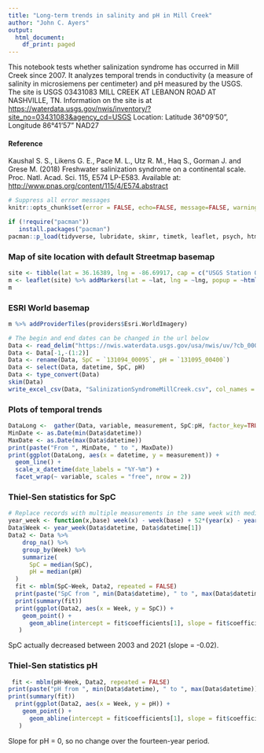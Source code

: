 ```yaml
---
title: "Long-term trends in salinity and pH in Mill Creek"
author: "John C. Ayers"
output:
  html_document:
    df_print: paged
---
```


This notebook tests whether salinization syndrome has occurred in Mill Creek since 2007. It analyzes temporal trends in conductivity (a measure of salinity in microsiemens per centimeter) and pH measured by the USGS. The site is USGS 03431083 MILL CREEK AT LEBANON ROAD AT NASHVILLE, TN. Information on the site is at <https://waterdata.usgs.gov/nwis/inventory/?site_no=03431083&agency_cd=USGS> Location: Latitude 36°09'50", Longitude 86°41'57" NAD27

#### Reference

Kaushal S. S., Likens G. E., Pace M. L., Utz R. M., Haq S., Gorman J. and Grese M. (2018) Freshwater salinization syndrome on a continental scale. Proc. Natl. Acad. Sci. 115, E574 LP-E583. Available at: <http://www.pnas.org/content/115/4/E574.abstract>

```r
# Suppress all error messages
knitr::opts_chunk$set(error = FALSE, echo=FALSE, message=FALSE, warning=FALSE)
```

```r
if (!require("pacman"))
   install.packages("pacman")
pacman::p_load(tidyverse, lubridate, skimr, timetk, leaflet, psych, htmltools, mblm)
```

### Map of site location with default Streetmap basemap

```r
site <- tibble(lat = 36.16389, lng = -86.69917, cap = c("USGS Station 03431083 Mill Creek at Lebanon Road, https://waterdata.usgs.gov/nwis/inventory/?site_no=03431083&agency_cd=USGS"))
m <- leaflet(site) %>% addMarkers(lat = ~lat, lng = ~lng, popup = ~htmlEscape(cap)) %>% addTiles()
m
```

### ESRI World basemap

```r
m %>% addProviderTiles(providers$Esri.WorldImagery)
```

```r
# The begin and end dates can be changed in the url below
Data <- read_delim("https://nwis.waterdata.usgs.gov/usa/nwis/uv/?cb_00095=on&cb_00400=on&format=rdb&site_no=03431083&period=&begin_date=2003-09-10&end_date=2021-05-31", "\t", escape_double = FALSE, col_names = TRUE, locale = locale(tz = "America/Chicago"), trim_ws = TRUE, skip = 30)
Data <- Data[-1,-(1:2)]
Data <- rename(Data, SpC = `131094_00095`, pH = `131095_00400`)
Data <- select(Data, datetime, SpC, pH)
Data <- type_convert(Data)
skim(Data)
write_excel_csv(Data, "SalinizationSyndromeMillCreek.csv", col_names = TRUE)
```

### Plots of temporal trends

```r
DataLong <-  gather(Data, variable, measurement, SpC:pH, factor_key=TRUE)
MinDate <- as.Date(min(Data$datetime))
MaxDate <- as.Date(max(Data$datetime))
print(paste("From ", MinDate, " to ", MaxDate))
print(ggplot(DataLong, aes(x = datetime, y = measurement)) +
  geom_line() +
  scale_x_datetime(date_labels = "%Y-%m") +
  facet_wrap(~ variable, scales = "free", nrow = 2))
```

### Thiel-Sen statistics for SpC

```r
# Replace records with multiple measurements in the same week with median value
year_week <- function(x,base) week(x) - week(base) + 52*(year(x) - year(base))
Data$Week <- year_week(Data$datetime, Data$datetime[1])
Data2 <- Data %>%
    drop_na() %>% 
    group_by(Week) %>%
    summarize(
      SpC = median(SpC),
      pH = median(pH)
  )
  fit <- mblm(SpC~Week, Data2, repeated = FALSE)
  print(paste("SpC from ", min(Data$datetime), " to ", max(Data$datetime)))
  print(summary(fit))
  print(ggplot(Data2, aes(x = Week, y = SpC)) +
    geom_point() +
      geom_abline(intercept = fit$coefficients[1], slope = fit$coefficients[2]) 
   )
```

SpC actually decreased between 2003 and 2021 (slope = -0.02).

### Thiel-Sen statistics pH

```r
 fit <- mblm(pH~Week, Data2, repeated = FALSE)
print(paste("pH from ", min(Data$datetime), " to ", max(Data$datetime)))  
print(summary(fit))
  print(ggplot(Data2, aes(x = Week, y = pH)) +
    geom_point() +
      geom_abline(intercept = fit$coefficients[1], slope = fit$coefficients[2]) 
   )
```

Slope for pH = 0, so no change over the fourteen-year period.
